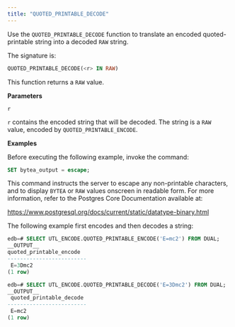 ```yaml
---
title: "QUOTED_PRINTABLE_DECODE"
---
```


Use the `QUOTED_PRINTABLE_DECODE` function to translate an encoded quoted-printable string into a decoded `RAW` string.

The signature is:

```sql
QUOTED_PRINTABLE_DECODE(<r> IN RAW)
```

This function returns a `RAW` value.

**Parameters**

`r`

 `r` contains the encoded string that will be decoded. The string is a `RAW` value, encoded by `QUOTED_PRINTABLE_ENCODE`.

**Examples**

Before executing the following example, invoke the command:

```sql
SET bytea_output = escape;
```

This command instructs the server to escape any non-printable characters, and to display `BYTEA` or `RAW` values onscreen in readable form. For more information, refer to the Postgres Core Documentation available at:

<https://www.postgresql.org/docs/current/static/datatype-binary.html>

The following example first encodes and then decodes a string:

```sql
edb=# SELECT UTL_ENCODE.QUOTED_PRINTABLE_ENCODE('E=mc2') FROM DUAL;
__OUTPUT__
quoted_printable_encode
-------------------------
 E=3Dmc2
(1 row)
```
```sql
edb=# SELECT UTL_ENCODE.QUOTED_PRINTABLE_DECODE('E=3Dmc2') FROM DUAL;
__OUTPUT__
 quoted_printable_decode
-------------------------
 E=mc2
(1 row)
```
